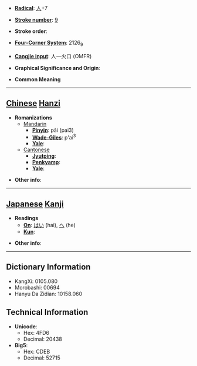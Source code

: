 * '''[[Wiktionary:Chinese radical index| Radical]]''': [[Wiktionary:Chinese radical index 人|人]]+7

* '''[[Wiktionary:Chinese total strokes index|Stroke number]]''': [[Wiktionary:Chinese total strokes index 9|9]]

* '''Stroke order''': 

* '''[[Wiktionary:Chinese four corner index|Four-Corner System]]''': 2126<sub>9</sub>

* '''[[Wiktionary:Chinese Cangjie index|Cangjie input]]''': 人一火口 (OMFR)

* '''Graphical Significance and Origin''': 

* '''Common Meaning'''

----

== [[Chinese]] [[Hanzi]] ==

* '''Romanizations'''
** [[Mandarin]]
*** '''[[Pinyin]]''': pǎi (pai3)
*** '''[[Wade-Giles]]''': p'ai<sup>3</sup>
*** '''[[Yale]]''': 
**[[Cantonese]]
***'''[[Jyutping]]''':
***'''[[Penkyamp]]''': 
***'''[[Yale]]''': 

* '''Other info''': 

----

== [[Japanese]] [[Kanji]] ==

* '''Readings'''
** '''[[On]]''': [[はい]] (hai), [[へ]] (he)
** '''[[Kun]]''': 

* '''Other info''':  

----

== Dictionary Information ==

* KangXi: 0105.080
* Morobashi: 00694
* Hanyu Da Zidian: 10158.060

== Technical Information ==

* '''Unicode''':
** Hex: 4FD6
** Decimal: 20438
* '''Big5''':
** Hex: CDEB
** Decimal: 52715